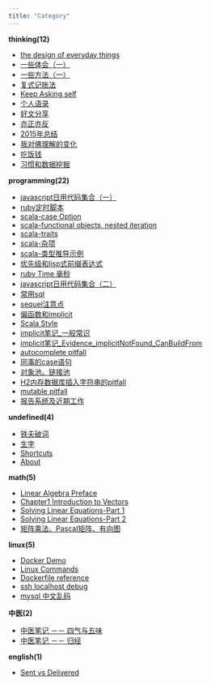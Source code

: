 ```yaml
---
title: "Category"
---
```


**thinking(12)**

* [the design of everyday things](2015-05-10-the_design_of_everyday_things.html)
* [一些体会（一）](2015-05-10-一些体会（一）.html)
* [一些方法（一）](2015-05-10-一些方法（一）.html)
* [复式记账法](2015-05-11-复式记账法.html)
* [Keep Asking self](2015-06-03-keep-asking-self.html)
* [个人语录](2015-07-09-个人语录.html)
* [好文分享](2015-08-16-share-doc.html)
* [亦正亦反](2016-01-02-亦正亦反.html)
* [2015年总结](2016-01-24-2015年总结.html)
* [我对佛理解的变化](2016-01-27-my_opinion_on_buddha.html)
* [吃饭钱](2016-03-08-吃饭钱.html)
* [习惯和数据挖掘](2016-11-11-习惯和数据挖掘.html)

**programming(22)**

* [javascript日用代码集合（一）](2015-05-11-javascript日用代码集合（一）.html)
* [ruby定时脚本](2015-05-11-ruby定时脚本.html)
* [scala-case Option](2015-05-15-scala-case_Option.html)
* [scala-functional objects, nested iteration](2015-05-15-scala-functional_objects,_nested_iteration.html)
* [scala-traits](2015-05-15-scala-traits.html)
* [scala-杂项](2015-05-15-scala-杂项.html)
* [scala-类型推导示例](2015-05-20-scala-类型推导示例.html)
* [优先级和lisp式前缀表达式](2015-05-21-优先级和lisp式前缀表达式.html)
* [ruby Time 毫秒](2015-05-26-ruby_time注意点.html)
* [javascript日用代码集合（二）](2015-06-09-javascript日用代码集合（二）.html)
* [常用sql](2015-07-02-常用sql.html)
* [sequel注意点](2015-07-14-sequel注意点.html)
* [偏函数和implicit](2015-07-29-偏函数和implicit.html)
* [Scala Style](2015-07-30-scala_style.html)
* [implicit笔记_一般常识](2015-10-20-implicit笔记_一般常识.html)
* [implicit笔记_Evidence_implicitNotFound_CanBuildFrom](2015-10-22-implicit笔记_Evidence_implicitNotFound_CanBuildFrom.html)
* [autocomplete pitfall](2015-10-29-autocomplete_pitfall.html)
* [同事的case语句](2015-11-04-同事的case语句.html)
* [对象池、链接池](2015-11-20-object_pool.html)
* [H2内存数据库插入字符串的pitfall](2016-01-14-h2_sql_pitfall.html)
* [mutable pitfall](2016-01-20-mutable_pitfall.html)
* [报告系统及近期工作](2016-11-05-报告系统及近期工作.html)

**undefined(4)**

* [铁夫破词](2015-05-16-铁夫破词.html)
* [生字](2015-06-26-生字.html)
* [Shortcuts](2015-07-09-shortcuts.html)
* [About](about.html)

**math(5)**

* [Linear Algebra Preface](2015-06-07-linear-algebra-preface.html)
* [Chapter1 Introduction to Vectors](2015-06-08-Chapter_1_Introduction_to_Vectors.html)
* [Solving Linear Equations-Part 1](2015-06-16-Solving_Linear_Equations-Part_1.html)
* [Solving Linear Equations-Part 2](2015-06-30-Solving_Linear_Equations-Part_2.html)
* [矩阵乘法、Pascal矩阵、有向图](2015-08-08-矩阵乘法、Pascal矩阵、有向图.html)

**linux(5)**

* [Docker Demo](2015-07-28-docker_demo.html)
* [Linux Commands](2015-07-28-linux_commands.html)
* [Dockerfile reference](2015-07-29-dockerfile_ref.html)
* [ssh localhost debug](2016-07-28-一次ssh_localhost.html)
* [mysql 中文乱码](2016-11-05-mysql-中文乱码.html)

**中医(2)**

* [中医笔记 －－ 四气与五味](2016-01-02-中药笔记－四气与五味.html)
* [中医笔记 －－ 归经](2016-01-02-中药笔记－归经.html)

**english(1)**

* [Sent vs Delivered](2016-01-13-send_vs_deliver.html)
